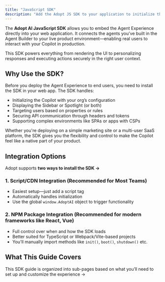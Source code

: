 ```yaml
---
title: "JavaScript SDK"
description: "Add the Adopt JS SDK to your application to initialize the Copilot experience. This one-time setup allows your app to securely load the right UI, theme, and targeting rules—all dynamically managed from the Adopt platform."
---
```


The **Adopt AI JavaScript SDK** allows you to embed the Agent Experience directly into your web application. It connects the agents you’ve built in the Agent Builder to your live product environment—enabling real users to interact with your Copilot in production.

This SDK powers everything from rendering the UI to personalizing responses and executing actions securely in the right user context.

## Why Use the SDK?

Before you deploy the Agent Experience to end users, you need to install the SDK in your web app. The SDK handles:

- Initializing the Copilot with your org’s configuration
- Displaying the Sidebar or Spotlight (or both)
- Targeting users based on properties or rules
- Securing API communication through headers and tokens
- Supporting complex environments like SPAs or apps with CSPs

Whether you're deploying on a simple marketing site or a multi-user SaaS platform, the SDK gives you the flexibility and control to make the Copilot feel like a native part of your product.

## Integration Options

Adopt supports **two ways to install the SDK →**

### **1. Script/CDN Integration (Recommended for Most Teams)**

- Easiest setup—just add a script tag
- Automatically handles initialization
- Use the global `window.AdoptAI` object to trigger functionality

### **2. NPM Package Integration (Recommended for modern frameworks like React, Vue)**

- Full control over when and how the SDK loads
- Better suited for TypeScript or Webpack/Vite-based projects
- You'll manually import methods like `init()`, `boot()`, `shutdown()` etc.

## What This Guide Covers

This SDK guide is organized into sub-pages based on what you’ll need to set up and customize the experience →